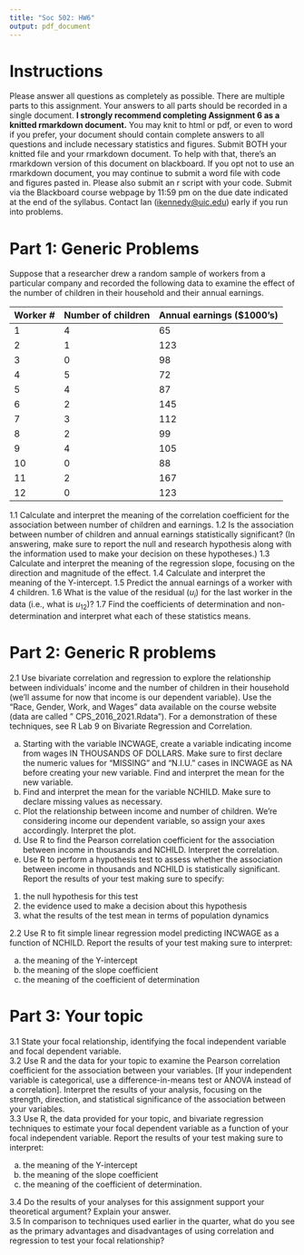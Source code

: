 ```yaml
---
title: "Soc 502: HW6"
output: pdf_document
---
```


# Instructions
Please answer all questions as completely as possible.  There are multiple parts to this assignment.  Your answers to all parts should be recorded in a single document. **I strongly recommend completing Assignment 6 as a knitted rmarkdown document.** You may knit to html or pdf, or even to word if you prefer, your document should contain complete answers to all questions and include necessary statistics and figures. Submit BOTH your knitted file and your rmarkdown document. To help with that, there’s an rmarkdown version of this document on blackboard. If you opt not to use an rmarkdown document, you may continue to submit a word file with code and figures pasted in. Please also submit an r script with your code. Submit via the Blackboard course webpage by 11:59 pm on the due date indicated at the end of the syllabus. Contact Ian ([ikennedy@uic.edu](ikennedy@uic.edu)) early if you run into problems.   

# Part 1: Generic Problems  
   
Suppose that a researcher drew a random sample of workers from a particular company and recorded the following
data to examine the effect of the number of children in their household and their annual earnings.

Worker # Number of children Annual earnings ($1000's)
-------- ------------------ -------------------------
1         4                 65
2         1                 123
3         0                 98
4         5                 72
5         4                 87
6         2                 145
7         3                 112
8         2                 99
9         4                 105
10        0                 88
11        2                 167
12        0                 123
-------- ------------------ -------------------------  
  
1.1 Calculate and interpret the meaning of the correlation coefficient for the association between number of
children and earnings.
1.2 Is the association between number of children and annual earnings statistically significant? (In answering, make
sure to report the null and research hypothesis along with the information used to make your decision on these
hypotheses.)
1.3 Calculate and interpret the meaning of the regression slope, focusing on the direction and magnitude of the
effect.
1.4 Calculate and interpret the meaning of the Y-intercept.
1.5 Predict the annual earnings of a worker with 4 children.
1.6 What is the value of the residual ($u_i$) for the last worker in the data (i.e., what is $u_{12}$)?
1.7 Find the coefficients of determination and non-determination and interpret what each of these statistics means.


# Part 2: Generic R problems
  
2.1 Use bivariate correlation and regression to explore the relationship between individuals’ income and the number of children in their household (we’ll assume for now that income is our dependent variable). Use the "Race, Gender, Work, and Wages" data available on the course website (data are called " CPS_2016_2021.Rdata"). For a demonstration of these techniques, see R Lab 9 on Bivariate Regression and Correlation.
  
a.	Starting with the variable INCWAGE, create a variable indicating income from wages IN THOUSANDS OF DOLLARS. Make sure to first declare the numeric values for "MISSING” and “N.I.U.” cases in INCWAGE as NA before creating your new variable. Find and interpret the mean for the new variable.   
b.	Find and interpret the mean for the variable NCHILD. Make sure to declare missing values as necessary.   
c.	Plot the relationship between income and number of children. We're considering income our dependent variable, so assign your axes accordingly. Interpret the plot.  
d.	Use R to find the Pearson correlation coefficient for the association between income in thousands and NCHILD. Interpret the correlation.  
e.	Use R to perform a hypothesis test to assess whether the association between income in thousands and NCHILD is statistically significant. Report the results of your test making sure to specify:   
  
  1. the null hypothesis for this test  
  2. the evidence used to make a decision about this hypothesis  
  3. what the results of the test mean in terms of population dynamics     
      
2.2	Use R to fit simple linear regression model predicting INCWAGE as a function of NCHILD. Report the results of your test making sure to interpret: 
  
  a. the meaning of the Y-intercept  
  b. the meaning of the slope coefficient  
  c. the meaning of the coefficient of determination  



# Part 3: Your topic  
  
3.1	State your focal relationship, identifying the focal independent variable and focal dependent variable.     	
3.2 Use R and the data for your topic to examine the Pearson correlation coefficient for the association between your variables. [If your independent variable is categorical, use a difference-in-means test or ANOVA instead of a correlation]. Interpret the results of your analysis, focusing on the strength, direction, and statistical significance of the association between your variables.   
3.3 Use R, the data provided for your topic, and bivariate regression techniques to estimate your focal dependent variable as a function of your focal independent variable. Report the results of your test making sure to interpret:  
  
  a. the meaning of the Y-intercept  
  b. the meaning of the slope coefficient  
  c. the meaning of the coefficient of  determination.   
    
3.4	Do the results of your analyses for this assignment support your theoretical argument? Explain your answer.   
3.5	In comparison to techniques used earlier in the quarter, what do you see as the primary advantages and disadvantages of using correlation and regression to test your focal relationship?  


  